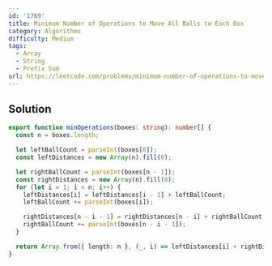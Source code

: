 ```yaml
---
id: '1769'
title: Minimum Number of Operations to Move All Balls to Each Box
category: Algorithms
difficulty: Medium
tags:
  - Array
  - String
  - Prefix Sum
url: https://leetcode.com/problems/minimum-number-of-operations-to-move-all-balls-to-each-box
---
```


## Solution

```typescript filename="solution.ts" copy
export function minOperations(boxes: string): number[] {
  const n = boxes.length;

  let leftBallCount = parseInt(boxes[0]);
  const leftDistances = new Array(n).fill(0);

  let rightBallCount = parseInt(boxes[n - 1]);
  const rightDistances = new Array(n).fill(0);
  for (let i = 1; i < n; i++) {
    leftDistances[i] = leftDistances[i - 1] + leftBallCount;
    leftBallCount += parseInt(boxes[i]);

    rightDistances[n - i - 1] = rightDistances[n - i] + rightBallCount;
    rightBallCount += parseInt(boxes[n - i - 1]);
  }

  return Array.from({ length: n }, (_, i) => leftDistances[i] + rightDistances[i]);
}
```
